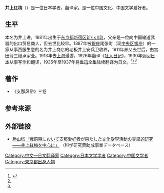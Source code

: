'''井上红梅'''（{{bd|1881年||1949年||}}）是一位日本学者，翻译家。是一位中国文化、中国文学爱好者。

==生平==
本名为井上进，1881年出生于[[东京都|东京都]][[新宿区|新宿区]][[新小川町|新小川町]]，父亲是一位向中国输送武器的出口贸易商人，但去世比较早。1887年被[[银座|银座]]尾张町（现[[中央区_(东京都)|中央区]][[银座|银座]]）的一家从事西服生意的名为井上商店的老板井上安兵卫收养，1911年养父去世后，由宫田芳三继承家业。1913年去[[上海|上海]]漫游，1926年翻译《[[狂人日记|狂人日记]]》，1930年返回[[日本|日本]]从事写作和翻译，1935年至1937年将[[鲁迅全集|鲁迅全集]]陆续翻译为日文。<ref name="20c">{{cite web|url=https://kotobank.jp/word/%E4%BA%95%E4%B8%8A%20%E7%B4%85%E6%A2%85-1638935|title=井上紅梅|work=20世紀人名事典（コトバンク所収）|accessdate=2020-07-18|archive-date=2020-07-18|archive-url=https://web.archive.org/web/20200718093818/https://kotobank.jp/word/%E4%BA%95%E4%B8%8A%20%E7%B4%85%E6%A2%85-1638935|dead-url=no}}</ref><ref name="katsuyama-kakenhi"/><ref name="nipponica"/>

==著作==
*《支那风俗》三卷

== 参考来源 ==
{{reflist|refs=
<ref name="nipponica">{{cite web
 |url          = https://kotobank.jp/word/%E4%BA%95%E4%B8%8A%E7%B4%85%E6%A2%85-1505482
 |title        = 井上紅梅
 |work         = 日本大百科全書(ニッポニカ)（コトバンク所収）
 |author       = [[川越泰博|川越泰博]]
 |accessdate   = 2020-07-18
 |archive-date = 2020-07-18
 |archive-url  = https://web.archive.org/web/20200718113633/https://kotobank.jp/word/%E4%BA%95%E4%B8%8A%E7%B4%85%E6%A2%85-1505482
 |dead-url     = no
}}</ref>

<ref name="katsuyama-kakenhi">{{Cite web
  |title      = 科学研究費助成事業 研究成果報告書
  |url      = https://kaken.nii.ac.jp/ja/grant/KAKENHI-PROJECT-24520200/
  |author      = [[勝山稔|勝山稔]]
  |work      = 
  |publisher      = 
  |accessdate      = 2020-09-26
  |archive-date      = 2020-07-20
  |archive-url      = https://web.archive.org/web/20200720011238/https://kaken.nii.ac.jp/ja/grant/KAKENHI-PROJECT-24520200/
  |dead-url      = no
  }}</ref>

}}
== 外部链接 ==
*[[勝山稔|勝山稔]][https://kaken.nii.ac.jp/ja/grant/KAKENHI-PROJECT-24520200/ 「戦前期において支那愛好者が果たした文化受容活動の実証的研究――井上紅梅を中心に」] {{Wayback|url=https://kaken.nii.ac.jp/ja/grant/KAKENHI-PROJECT-24520200/ |date=20200720011238 }}（科学研究費助成事業データベース）

{{DEFAULTSORT:Inoue Koyei}}
[[Category:中文—日文翻译家|Category:中文—日文翻译家]]
[[Category:日本文学学者|Category:日本文学学者]]
[[Category:中国文学者|Category:中国文学者]]
[[Category:東京都出身人物|Category:東京都出身人物]]
